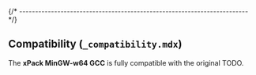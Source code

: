 
{/* ------------------------------------------------------------------------ */}

## Compatibility (`_compatibility.mdx`)

The **xPack MinGW-w64 GCC** is fully compatible with the original TODO.
